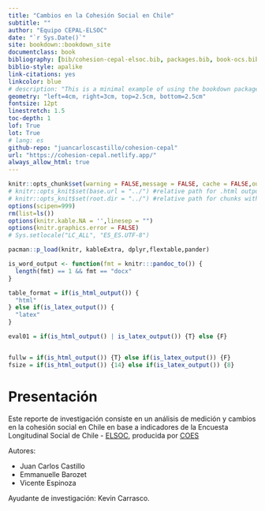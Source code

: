 ```yaml
---
title: "Cambios en la Cohesión Social en Chile"
subtitle: ""
author: "Equipo CEPAL-ELSOC"
date: "`r Sys.Date()`"
site: bookdown::bookdown_site
documentclass: book
bibliography: [bib/cohesion-cepal-elsoc.bib, packages.bib, book-ocs.bib]
biblio-style: apalike
link-citations: yes
linkcolor: blue
# description: "This is a minimal example of using the bookdown package to write a book. The output format for this example is bookdown::gitbook."
geometry: "left=4cm, right=3cm, top=2.5cm, bottom=2.5cm"
fontsize: 12pt
linestretch: 1.5
toc-depth: 1
lof: True
lot: True
# lang: es
github-repo: "juancarloscastillo/cohesion-cepal"
url: "https://cohesion-cepal.netlify.app/"
always_allow_html: true
---
```


```r
knitr::opts_chunk$set(warning = FALSE,message = FALSE, cache = FALSE,out.width = '75%',fig.pos= "H",fig.align = 'center')
# knitr::opts_knit$set(base.url = "../") #relative path for .html output file
# knitr::opts_knit$set(root.dir = "../") #relative path for chunks within .rmd files
options(scipen=999)
rm(list=ls())
options(knitr.kable.NA = '',linesep = "")
options(knitr.graphics.error = FALSE)
# Sys.setlocale("LC_ALL", "ES_ES.UTF-8")
```

```r
pacman::p_load(knitr, kableExtra, dplyr,flextable,pander)
```

```r
is_word_output <- function(fmt = knitr:::pandoc_to()) {
  length(fmt) == 1 && fmt == "docx"
}

table_format = if(is_html_output()) {
  "html"
} else if(is_latex_output()) {
  "latex"
}

eval01 = if(is_html_output() | is_latex_output()) {T} else {F}


fullw = if(is_html_output()) {T} else if(is_latex_output()) {F}
fsize = if(is_html_output()) {14} else if(is_latex_output()) {8}
```

# Presentación {-}

Este reporte de investigación consiste en un análisis de medición y cambios en la cohesión social en Chile en base a indicadores de la Encuesta Longitudinal Social de Chile - [ELSOC](https://coes.cl/encuesta-panel/), producida por [COES](https://coes.cl/)

Autores:

- Juan Carlos Castillo
- Emmanuelle Barozet
- Vicente Espinoza

Ayudante de investigación: Kevin Carrasco.

